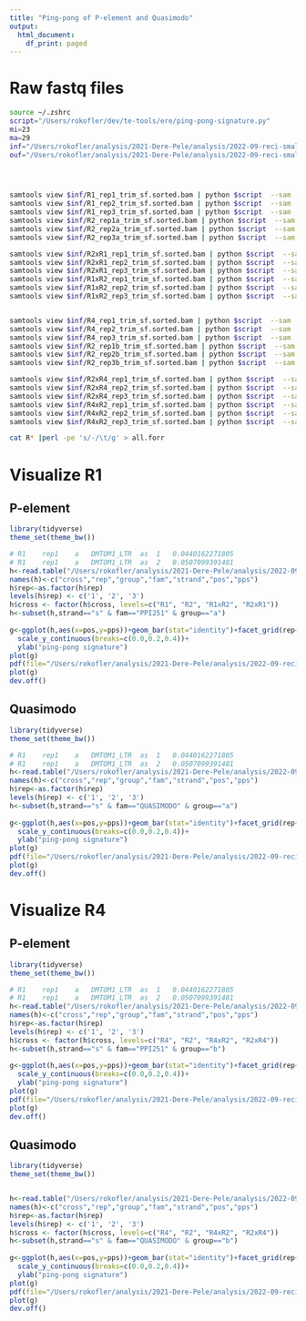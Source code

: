 ```yaml
---
title: "Ping-pong of P-element and Quasimodo"
output:
  html_document:
    df_print: paged
---
```

# Raw fastq files
```bash
source ~/.zshrc 
script="/Users/rokofler/dev/te-tools/ere/ping-pong-signature.py"
mi=23
ma=29
inf="/Users/rokofler/analysis/2021-Dere-Pele/analysis/2022-09-reci-smallRNA/raw/mapped"
ouf="/Users/rokofler/analysis/2021-Dere-Pele/analysis/2022-09-reci-smallRNA/01-pingpong/raw"




samtools view $inf/R1_rep1_trim_sf.sorted.bam | python $script  --sam - --sample-id R1-rep1-a > $ouf/R1-rep1a.txt
samtools view $inf/R1_rep2_trim_sf.sorted.bam | python $script  --sam - --sample-id R1-rep2-a > $ouf/R1-rep2a.txt
samtools view $inf/R1_rep3_trim_sf.sorted.bam | python $script  --sam - --sample-id R1-rep3-a > $ouf/R1-rep3a.txt
samtools view $inf/R2_rep1a_trim_sf.sorted.bam | python $script  --sam - --sample-id R2-rep1-a > $ouf/R2-rep1a.txt
samtools view $inf/R2_rep2a_trim_sf.sorted.bam | python $script  --sam - --sample-id R2-rep2-a > $ouf/R2-rep2a.txt
samtools view $inf/R2_rep3a_trim_sf.sorted.bam | python $script  --sam - --sample-id R2-rep3-a > $ouf/R2-rep3a.txt

samtools view $inf/R2xR1_rep1_trim_sf.sorted.bam | python $script  --sam - --sample-id R2xR1-rep1-a > $ouf/R2xR1-rep1a.txt
samtools view $inf/R2xR1_rep2_trim_sf.sorted.bam | python $script  --sam - --sample-id R2xR1-rep2-a > $ouf/R2xR1-rep2a.txt
samtools view $inf/R2xR1_rep3_trim_sf.sorted.bam | python $script  --sam - --sample-id R2xR1-rep3-a > $ouf/R2xR1-rep3a.txt
samtools view $inf/R1xR2_rep1_trim_sf.sorted.bam | python $script  --sam - --sample-id R1xR2-rep1-a > $ouf/R1xR2-rep1a.txt
samtools view $inf/R1xR2_rep2_trim_sf.sorted.bam | python $script  --sam - --sample-id R1xR2-rep2-a > $ouf/R1xR2-rep2a.txt
samtools view $inf/R1xR2_rep3_trim_sf.sorted.bam | python $script  --sam - --sample-id R1xR2-rep3-a > $ouf/R1xR2-rep3a.txt


samtools view $inf/R4_rep1_trim_sf.sorted.bam | python $script  --sam - --sample-id R4-rep1-b > $ouf/R4-rep1b.txt
samtools view $inf/R4_rep2_trim_sf.sorted.bam | python $script  --sam - --sample-id R4-rep2-b > $ouf/R4-rep2b.txt
samtools view $inf/R4_rep3_trim_sf.sorted.bam | python $script  --sam - --sample-id R4-rep3-b > $ouf/R4-rep3b.txt
samtools view $inf/R2_rep1b_trim_sf.sorted.bam | python $script  --sam - --sample-id R2-rep1-b > $ouf/R2-rep1b.txt
samtools view $inf/R2_rep2b_trim_sf.sorted.bam | python $script  --sam - --sample-id R2-rep2-b > $ouf/R2-rep2b.txt
samtools view $inf/R2_rep3b_trim_sf.sorted.bam | python $script  --sam - --sample-id R2-rep3-b > $ouf/R2-rep3b.txt

samtools view $inf/R2xR4_rep1_trim_sf.sorted.bam | python $script  --sam - --sample-id R2xR4-rep1-b > $ouf/R2xR4-rep1b.txt
samtools view $inf/R2xR4_rep2_trim_sf.sorted.bam | python $script  --sam - --sample-id R2xR4-rep2-b > $ouf/R2xR4-rep2b.txt
samtools view $inf/R2xR4_rep3_trim_sf.sorted.bam | python $script  --sam - --sample-id R2xR4-rep3-b > $ouf/R2xR4-rep3b.txt
samtools view $inf/R4xR2_rep1_trim_sf.sorted.bam | python $script  --sam - --sample-id R4xR2-rep1-b > $ouf/R4xR2-rep1b.txt
samtools view $inf/R4xR2_rep2_trim_sf.sorted.bam | python $script  --sam - --sample-id R4xR2-rep2-b > $ouf/R4xR2-rep2b.txt
samtools view $inf/R4xR2_rep3_trim_sf.sorted.bam | python $script  --sam - --sample-id R4xR2-rep3-b > $ouf/R4xR2-rep3b.txt

cat R* |perl -pe 's/-/\t/g' > all.forr
```

# Visualize R1

## P-element
```R
library(tidyverse)
theme_set(theme_bw())

# R1	rep1	a	DMTOM1_LTR	as	1	0.0440162271805
# R1	rep1	a	DMTOM1_LTR	as	2	0.0507099391481
h<-read.table("/Users/rokofler/analysis/2021-Dere-Pele/analysis/2022-09-reci-smallRNA/01-pingpong/raw/all.forr")
names(h)<-c("cross","rep","group","fam","strand","pos","pps")
h$rep<-as.factor(h$rep)
levels(h$rep) <- c('1', '2', '3')
h$cross <- factor(h$cross, levels=c("R1", "R2", "R1xR2", "R2xR1"))
h<-subset(h,strand=="s" & fam=="PPI251" & group=="a")
 
g<-ggplot(h,aes(x=pos,y=pps))+geom_bar(stat="identity")+facet_grid(rep~cross)+xlab("position")+
  scale_y_continuous(breaks=c(0.0,0.2,0.4))+
  ylab("ping-pong signature")
plot(g)
pdf(file="/Users/rokofler/analysis/2021-Dere-Pele/analysis/2022-09-reci-smallRNA/01-pingpong/graph/ere-R1-Pele.pdf",width=5,height=3)
plot(g)
dev.off()
```

## Quasimodo
```R
library(tidyverse)
theme_set(theme_bw())

# R1	rep1	a	DMTOM1_LTR	as	1	0.0440162271805
# R1	rep1	a	DMTOM1_LTR	as	2	0.0507099391481
h<-read.table("/Users/rokofler/analysis/2021-Dere-Pele/analysis/2022-09-reci-smallRNA/01-pingpong/raw/all.forr")
names(h)<-c("cross","rep","group","fam","strand","pos","pps")
h$rep<-as.factor(h$rep)
levels(h$rep) <- c('1', '2', '3')
h<-subset(h,strand=="s" & fam=="QUASIMODO" & group=="a")
 
g<-ggplot(h,aes(x=pos,y=pps))+geom_bar(stat="identity")+facet_grid(rep~cross)+xlab("position")+
  scale_y_continuous(breaks=c(0.0,0.2,0.4))+
  ylab("ping-pong signature")
plot(g)
pdf(file="/Users/rokofler/analysis/2021-Dere-Pele/analysis/2022-09-reci-smallRNA/01-pingpong/graph/ere-R1-Quasimodo.pdf",width=5,height=3)
plot(g)
dev.off()
```

# Visualize R4

## P-element
```R
library(tidyverse)
theme_set(theme_bw())

# R1	rep1	a	DMTOM1_LTR	as	1	0.0440162271805
# R1	rep1	a	DMTOM1_LTR	as	2	0.0507099391481
h<-read.table("/Users/rokofler/analysis/2021-Dere-Pele/analysis/2022-09-reci-smallRNA/01-pingpong/raw/all.forr")
names(h)<-c("cross","rep","group","fam","strand","pos","pps")
h$rep<-as.factor(h$rep)
levels(h$rep) <- c('1', '2', '3')
h$cross <- factor(h$cross, levels=c("R4", "R2", "R4xR2", "R2xR4"))
h<-subset(h,strand=="s" & fam=="PPI251" & group=="b")
 
g<-ggplot(h,aes(x=pos,y=pps))+geom_bar(stat="identity")+facet_grid(rep~cross)+xlab("position")+
  scale_y_continuous(breaks=c(0.0,0.2,0.4))+
  ylab("ping-pong signature")
plot(g)
pdf(file="/Users/rokofler/analysis/2021-Dere-Pele/analysis/2022-09-reci-smallRNA/01-pingpong/graph/ere-R4-Pele.pdf",width=5,height=3)
plot(g)
dev.off()
```

## Quasimodo
```R
library(tidyverse)
theme_set(theme_bw())


h<-read.table("/Users/rokofler/analysis/2021-Dere-Pele/analysis/2022-09-reci-smallRNA/01-pingpong/raw/all.forr")
names(h)<-c("cross","rep","group","fam","strand","pos","pps")
h$rep<-as.factor(h$rep)
levels(h$rep) <- c('1', '2', '3')
h$cross <- factor(h$cross, levels=c("R4", "R2", "R4xR2", "R2xR4"))
h<-subset(h,strand=="s" & fam=="QUASIMODO" & group=="b")
 
g<-ggplot(h,aes(x=pos,y=pps))+geom_bar(stat="identity")+facet_grid(rep~cross)+xlab("position")+
  scale_y_continuous(breaks=c(0.0,0.2,0.4))+
  ylab("ping-pong signature")
plot(g)
pdf(file="/Users/rokofler/analysis/2021-Dere-Pele/analysis/2022-09-reci-smallRNA/01-pingpong/graph/ere-R4-Quasimodo.pdf",width=5,height=3)
plot(g)
dev.off()
```

